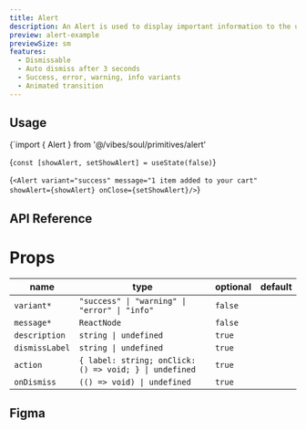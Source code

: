 ```yaml
---
title: Alert
description: An Alert is used to display important information to the user. It is typically styled with a distinct color and icon to indicate the type of alert such as success, error, warning, or info.
preview: alert-example
previewSize: sm
features:
  - Dismissable
  - Auto dismiss after 3 seconds
  - Success, error, warning, info variants
  - Animated transition
---
```


## Usage

<CodeBlock lang="bash">{`import { Alert } from '@/vibes/soul/primitives/alert'

<CodeBlock lang="bash">{`const [showAlert, setShowAlert] = useState(false)`}</CodeBlock>

<CodeBlock lang="bash">{`<Alert variant="success" message="1 item added to your cart" showAlert={showAlert} onClose={setShowAlert}/>`}</CodeBlock>

## API Reference

# Props

| name                                                                                    | type                                                   | optional | default |
| --------------------------------------------------------------------------------------- | ------------------------------------------------------ | -------- | ------- |
| `variant*` <Tooltip content='The style variant of the alert, defines color and icon' /> | `"success" \| "warning" \| "error" \| "info"`          | `false`  |         |
| `message*` <Tooltip content='Alert message displayed' />                                | `ReactNode`                                            | `false`  |         |
| `description`                                                                           | `string \| undefined`                                  | `true`   |         |
| `dismissLabel`                                                                          | `string \| undefined`                                  | `true`   |         |
| `action`                                                                                | `{ label: string; onClick: () => void; } \| undefined` | `true`   |         |
| `onDismiss`                                                                             | `(() => void) \| undefined`                            | `true`   |         |

## Figma

<Figma url="https://www.figma.com/design/kgCf8OkDCe90wBSKNNqueL/Soul-Vibe?node-id=2786-48748&t=AsLeJWIgmBOsgk51-1" />
